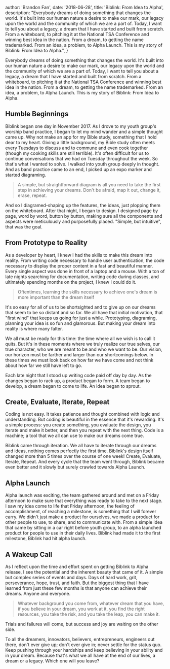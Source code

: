 
  author: 'Brandon Fan',
  date: '2018-06-28',
  title: 'Biblink: From Idea to Alpha',
  description:
    "Everybody dreams of doing something that changes the world. It's built into our human nature a desire to make our mark, our legacy upon the world and the community of which we are a part of. Today, I want to tell you about a legacy, a dream that I have started and built from scratch. From a whiteboard, to pitching it at the National TSA Conference and winning best idea in the nation. From a dream, to getting the name trademarked. From an idea, a problem, to Alpha Launch. This is my story of Biblink: From Idea to Alpha.",
}


Everybody dreams of doing something that changes the world. It's built into our human nature a desire to make our mark, our legacy upon the world and the community of which we are a part of. Today, I want to tell you about a legacy, a dream that I have started and built from scratch. From a whiteboard, to pitching it at the National TSA Conference and winning best idea in the nation. From a dream, to getting the name trademarked. From an idea, a problem, to Alpha Launch. This is my story of Biblink: From Idea to Alpha.

## Humble Beginnings

Biblink began one day in November 2017. As I drove to my youth group's worship band practice, I began to let my mind wander and a simple thought came up. Why not make an app for my Bible study, something that I hold dear to my heart. Giving a little background, my Bible study often meets every Tuesdays to discuss and to commune and even cook together (though my cooking skills are still terrible). It's often difficult for us to continue conversations that we had on Tuesday throughout the week. So that's what I wanted to solve. I walked into youth group deeply in thought. And as band practice came to an end, I picked up an expo marker and started diagraming.


> A simple, but straightforward diagram is all you need to take the first step in achieving your dreams. Don't be afraid, map it out, change it, erase, repeat.

And so I diagramed-shaping up the features, the ideas, just plopping them on the whiteboard. After that night, I began to design. I designed page by page, word by word, button by button, making sure all the components and aspects were meticulously and purposefully placed. "Simple, but intuitive", that was the goal.



## From Prototype to Reality

As a developer by heart, I knew I had the skills to make this dream into reality. From writing code necessary to handle user authentication, the code necessary to display the proper content in a fast and beautiful manner. Every single aspect was done in front of a laptop and a mouse. With a ton of late nights searching for documentation, writing code during classes, and ultimately spending months on the project, I knew I could do it.

> Oftentimes, learning the skills necessary to achieve one's dream is more important than the dream itself

It's so easy for all of us to be shortsighted and to give up on our dreams that seem to be so distant and so far. We all have that initial motivation, that "first wind" that keeps us going for just a while. Prototyping, diagraming, planning your idea is so fun and glamorous. But making your dream into reality is where many falter.

We all must be ready for this time: the time where all we wish is to call it quits. But it's in these moments where we truly realize our true selves, our true character, who we are meant to be and who we want to be. Our vision, our horizon must be farther and larger than our shortcomings below. In these times we must look back on how far we have come and not think about how far we still have left to go.

Each late night that I stood up writing code paid off day by day. As the changes began to rack up, a product began to form. A team began to develop, a dream began to come to life. An idea began to sprout.

## Create, Evaluate, Iterate, Repeat

Coding is not easy. It takes patience and thought combined with logic and understanding. But coding is beautiful in the essence that it's rewarding. It's a simple process: you create something, you evaluate the design, you iterate and make it better, and then you repeat with the next thing. Code is a machine; a tool that we all can use to make our dreams come true.


Biblink came through iteration. We all have to iterate through our dreams and ideas, nothing comes perfectly the first time. Biblink's design itself changed more than 5 times over the course of one week! Create, Evaluate, Iterate, Repeat. And every cycle that the team went through, Biblink became even better and it slowly but surely crawled towards Alpha Launch.

## Alpha Launch

Alpha launch was exciting, the team gathered around and met on a Friday afternoon to make sure that everything was ready to take to the next stage. I saw my idea come to life that Friday afternoon, the feeling of accomplishment, of reaching a milestone, is something that I will forever carry. We didn't just make a product for ourselves, we made a product for other people to use, to share, and to communicate with. From a simple idea that came by sitting in a car right before youth group, to an alpha launched product for people to use in their daily lives. Biblink had made it to the first milestone, Biblink had hit alpha launch.


## A Wakeup Call

As I reflect upon the time and effort spent on getting Biblink to Alpha release, I see the potential and the inherent beauty that came of it. A simple but complex series of events and days. Days of hard work, grit, perseverance, hope, trust, and faith. But the biggest thing that I have learned from just these few months is that anyone can achieve their dreams. Anyone and everyone.

> Whatever background you come from, whatever dream that you have, if you believe in your dream, you work at it, you find the right resources, you take the risk, and you take the leap, you can make it.

Trials and failures will come, but success and joy are waiting on the other side.


To all the dreamers, innovators, believers, entrepreneurs, engineers out there, don't ever give up; don't ever give in; never settle for the status quo. Keep pushing through your hardships and keep believing in your ability and in your dream. Because that's what we all have at the end of our lives, a dream or a legacy. Which one will you leave?
